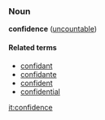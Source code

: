 ===Noun===
'''confidence''' ([[uncountable]])

====Related terms====
*[[confidant]]
*[[confidante]]
*[[confident]]
*[[confidential]]

[[it:confidence]]